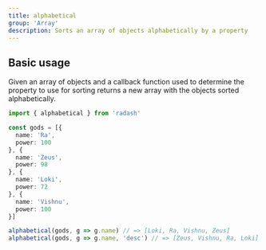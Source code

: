 ```yaml
---
title: alphabetical
group: 'Array'
description: Sorts an array of objects alphabetically by a property
---
```





## Basic usage

Given an array of objects and a callback function used to determine
the property to use for sorting returns a new array with the objects
sorted alphabetically.

```ts
import { alphabetical } from 'radash'

const gods = [{
  name: 'Ra',
  power: 100
}, {
  name: 'Zeus',
  power: 98
}, {
  name: 'Loki',
  power: 72
}, {
  name: 'Vishnu',
  power: 100
}]

alphabetical(gods, g => g.name) // => [Loki, Ra, Vishnu, Zeus]
alphabetical(gods, g => g.name, 'desc') // => [Zeus, Vishnu, Ra, Loki]
```
